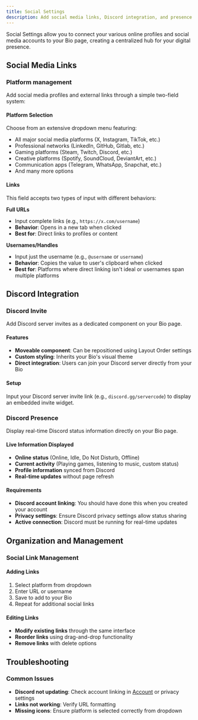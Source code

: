```yaml
---
title: Social Settings
description: Add social media links, Discord integration, and presence display to your Bio
---
```


Social Settings allow you to connect your various online profiles and social media accounts to your Bio page, creating a centralized hub for your digital presence.

## Social Media Links

### Platform management

Add social media profiles and external links through a simple two-field system:

#### Platform Selection

Choose from an extensive dropdown menu featuring:

- All major social media platforms (X, Instagram, TikTok, etc.)
- Professional networks (LinkedIn, GitHub, Gitlab, etc.)
- Gaming platforms (Steam, Twitch, Discord, etc.)
- Creative platforms (Spotify, SoundCloud, DeviantArt, etc.)
- Communication apps (Telegram, WhatsApp, Snapchat, etc.)
- And many more options

#### Links

This field accepts two types of input with different behaviors:

**Full URLs**

- Input complete links (e.g., `https://x.com/username`)
- **Behavior**: Opens in a new tab when clicked
- **Best for**: Direct links to profiles or content

**Usernames/Handles**

- Input just the username (e.g., `@username` or `username`)
- **Behavior**: Copies the value to user's clipboard when clicked
- **Best for**: Platforms where direct linking isn't ideal or usernames span multiple platforms

## Discord Integration

### Discord Invite

Add Discord server invites as a dedicated component on your Bio page.

#### Features

- **Moveable component**: Can be repositioned using Layout Order settings
- **Custom styling**: Inherits your Bio's visual theme
- **Direct integration**: Users can join your Discord server directly from your Bio

#### Setup

Input your Discord server invite link (e.g., `discord.gg/servercode`) to display an embedded invite widget.

### Discord Presence

Display real-time Discord status information directly on your Bio page.

#### Live Information Displayed

- **Online status** (Online, Idle, Do Not Disturb, Offline)
- **Current activity** (Playing games, listening to music, custom status)
- **Profile information** synced from Discord
- **Real-time updates** without page refresh

#### Requirements

- **Discord account linking**: You should have done this when you created your account
- **Privacy settings**: Ensure Discord privacy settings allow status sharing
- **Active connection**: Discord must be running for real-time updates

## Organization and Management

### Social Link Management

#### Adding Links

1. Select platform from dropdown
2. Enter URL or username
3. Save to add to your Bio
4. Repeat for additional social links

#### Editing Links

- **Modify existing links** through the same interface
- **Reorder links** using drag-and-drop functionality
- **Remove links** with delete options

## Troubleshooting

### Common Issues

- **Discord not updating**: Check account linking in [Account](https://e-z.gg/dash/account) or privacy settings
- **Links not working**: Verify URL formatting
- **Missing icons**: Ensure platform is selected correctly from dropdown
